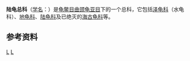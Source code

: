 {{Automatic Taxobox
| image = Midland painted turtle.jpg
| image_width = 280px
| image_caption = 泽龟科锦龟属[[中部锦龟|中部锦龟]]（''Chrysemys picta marginata''）
| taxon=Testudinoidea
| authority = [[利奥波德·费卿格|Fitzinger]], 1826{{r|Rhodin|page1=99}}
| subdivision_ranks = [[科_(生物)|科]]
| subdivision =
* [[泽龟科|泽龟科]] Emydidae
* [[地龟科|地龟科]] Geoemydidae
* [[平胸龟科|平胸龟科]] Platysternidae
* [[陆龟科|陆龟科]] Testudinidae
* [[海古龟科|海古龟科]] Haichemydidae（绝灭）
* [[林得霍姆龟科|林得霍姆龟科]] Lindholmemydidae（绝灭）
* [[华夏龟科|华夏龟科]] Sinochelyidae（绝灭）
}}
'''陆龟总科'''（[[学名|学名]]：{{lang|la|Testudinoidea}}）是[[龟鳖目|龟鳖目]][[曲颈龟亚目|曲颈龟亚目]]下的一个总科，它包括[[泽龟科|泽龟科]]（水龟科）、[[地龟科|地龟科]]、[[陆龟科|陆龟科]]及已绝灭的[[海古龟科|海古龟科]]等{{r|Rhodin|page1=99}}。

== 参考资料 ==
{{Reflist|refs=
<ref name="Rhodin">{{Anchor|CITEREFRhodin2010}}{{cite web | url = http://www.iucn-tftsg.org/wp-content/uploads/file/Accounts/crm_5_000_checklist_v3_2010.pdf | title = Turtles of the World 2010 Update: Annotated Checklist of Taxonomy, Synonymy, Distribution and Conservation Status | date = 2010-12-14 | accessdate = 2010-12-15 | last = Rhodin | first = Anders G.J. | coauthors = Paul van Dijk, Peter;  Inverson, John B.; Shaffer, H. Bradley | format = pdf | archiveurl = https://www.webcitation.org/5uzfktoIh?url=http://www.iucn-tftsg.org/wp-content/uploads/file/Accounts/crm_5_000_checklist_v3_2010.pdf | archivedate = 2010-12-15 | deadurl = yes }}</ref>
}}
{{龜鱉目|T.}}
{{Taxonbar|from=Q1946537}}
[[Category:_1826年描述的分类群|L]]
[[Category:龟鳖目|L]]
